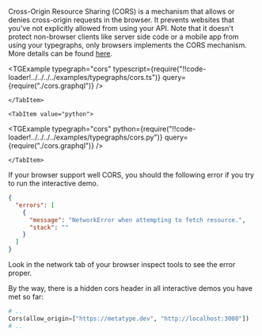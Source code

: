 
Cross-Origin Resource Sharing (CORS) is a mechanism that allows or denies cross-origin requests in the browser. It prevents websites that you've not explicitly allowed from using your API. Note that it doesn't protect non-browser clients like server side code or a mobile app from using your typegraphs, only browsers implements the CORS mechanism. More details can be found [here](https://developer.mozilla.org/en/docs/Web/HTTP/CORS).

<SDKTabs>
    <TabItem value="typescript">

<TGExample
  typegraph="cors"
  typescript={require("!!code-loader!../../../../examples/typegraphs/cors.ts")}
  query={require("./cors.graphql")}
/>

    </TabItem>

    <TabItem value="python">

<TGExample
  typegraph="cors"
  python={require("!!code-loader!../../../../examples/typegraphs/cors.py")}
  query={require("./cors.graphql")}
/>

    </TabItem>

</SDKTabs>

If your browser support well CORS, you should the following error if you try to run the interactive demo.

```json
{
  "errors": [
    {
      "message": "NetworkError when attempting to fetch resource.",
      "stack": ""
    }
  ]
}
```

Look in the network tab of your browser inspect tools to see the error proper.

By the way, there is a hidden cors header in all interactive demos you have met so far:

```python
# ..
Cors(allow_origin=["https://metatype.dev", "http://localhost:3000"])
# ..
```
